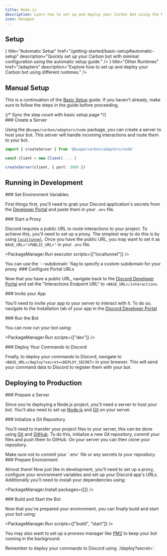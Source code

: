 ```yaml
---
title: Node.js
description: Learn how to set up and deploy your Carbon bot using the Node.js runtime, including development and production environments.
icon: Hexagon
---
```



## Setup

<Cards>
    <Card
        icon={<Workflow />}
        title="Automatic Setup"
        href="/getting-started/basic-setup#automatic-setup"
        description="Quickly set up your Carbon bot with minimal configuration using the automatic setup guide."
    />
    <Card
        icon={<Server />}
        title="Other Runtimes"
        href="/adapters"
        description="Explore how to set up and deploy your Carbon bot using different runtimes."
    />
</Cards>

## Manual Setup

This is a continuation of the [Basic Setup](/getting-started/basic-setup) guide. If you haven't already, make sure to follow the steps in the guide before proceeding.

<Steps>
{/* Sync the step count with basic setup page */}
<div class="step" style={{ display: 'hidden' }} />
<div class="step" style={{ display: 'hidden' }} />
<div class="step" style={{ display: 'hidden' }} />
<div class="step" style={{ display: 'hidden' }} />
<div class="step" style={{ display: 'hidden' }} />

<Step>
### Create a Server

Using the `@buape/carbon/adapters/node` package, you can create a server to host your bot. This server will handle incoming interactions and route them to your bot.

```ts
import { createServer } from '@buape/carbon/adapters/node'

const client = new Client( ... )

createServer(client, { port: 3000 })
```

</Step>
</Steps>

## Running in Development

<Steps>

<Step>
### Set Environment Variables

First things first, you'll need to grab your Discord application's secrets from the [Developer Portal](https://discord.com/developers/applications) and paste them in your `.env` file.

</Step>

<Step>
### Start a Proxy

Discord requires a public URL to route interactions to your project. To achieve this, you'll need to set up a proxy. The simplest way to do this is by using [`localtunnel`](https://www.npmjs.com/package/localtunnel). Once you have the public URL, you may want to set it as `BASE_URL="<PUBLIC_URL>"` in your `.env` file.

<PackageManager.Run executor scripts={["localtunnel"]} />

<Callout type="info">
You can use the `--subdomain` flag to specify a custom subdomain for your proxy.
</Callout>
</Step>

<Step>
### Configure Portal URLs

Now that you have a public URL, navigate back to the [Discord Developer Portal](https://discord.com/developers/applications) and set the "Interactions Endpoint URL" to `<BASE_URL>/interactions`.

</Step>

<Step>
### Invite your App

You'll need to invite your app to your server to interact with it. To do so, navigate to the Installation tab of your app in the [Discord Developer Portal](https://discord.com/developers/applications).

</Step>

<Step>
### Run the Bot

You can now run your bot using:

<PackageManager.Run scripts={["dev"]} />
</Step>

<Step>
### Deploy Your Commands to Discord

Finally, to deploy your commands to Discord, navigate to `<BASE_URL>/deploy?secret=<DEPLOY_SECRET>` in your browser. This will send your command data to Discord to register them with your bot.
</Step>

</Steps>

## Deploying to Production

<Steps>
<Step>
### Prepare a Server

Since you're deploying a Node.js project, you'll need a server to host your bot. You'll also need to set up [Node.js](https://nodejs.org/) and [Git](https://git-scm.com/) on your server.

</Step>

<Step>
### Initialize a Git Repository

You'll need to transfer your project files to your server, this can be done using [Git](https://git-scm.com/) and [GitHub](https://github.com/). To do this, initialize a new Git repository, commit your files and push them to GitHub. On your server you can then clone your repository.

<Callout type="warn">
Make sure not to commit your `.env` file or any secrets to your repository.
</Callout>
</Step>

<Step>
### Prepare Environment

Almost there! Now just like in development, you'll need to set up a proxy, configure your environment variables and set up your Discord app's URLs. Additionally you'll need to install your dependencies using:

<PackageManager.Install packages={[]} />
</Step>

<Step>
### Build and Start the Bot

Now that you've prepared your environment, you can finally build and start your bot using:

<PackageManager.Run scripts={["build", "start"]} />

You may also want to set up a process manager like [PM2](https://npmjs.com/package/pm2) to keep your bot running in the background.

</Step>

<Callout type="info">
Remember to deploy your commands to Discord using `<BASE_URL>/deploy?secret=<DEPLOY_SECRET>`.
</Callout>

</Steps>
